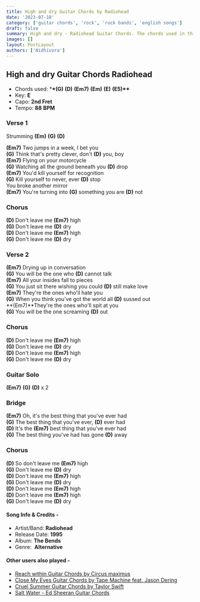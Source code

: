 ```yaml
---
title: High and dry Guitar Chords by Radiohead
date: '2023-07-18'
category: ['guitar chords', 'rock', 'rock bands', 'english songs']
draft: false
summary: High and dry - Radiohead Guitar Chords. The chords used in this song are (G) (D) (Em7) (Em) (E) (E5). The key of this song is E major.
images: []
layout: PostLayout
authors: ['Nidhivora']
---
```


## High and dry Guitar Chords Radiohead

- Chords used: \***\*(G)** **(D)** **(Em7)** **(Em)** **(E)** **(E5)\*\***
- Key: **E**
- Capo: **2nd Fret**
- Tempo: **88** **BPM**

### **Verse 1**

Strumming **(Em)** **(G)** **(D)**

**(Em7)** Two jumps in a week, I bet you\
**(G)** Think that's pretty clever, don't **(D)** you, boy\
**(Em7)** Flying on your motorcycle\
**(G)** Watching all the ground beneath you **(D)** drop\
**(Em7)** You'd kill yourself for recognition\
**(G)** Kill yourself to never, ever **(D)** stop\
You broke another mirror\
**(Em7)** You're turning into **(G)** something you are **(D)** not

### **Chorus**

**(D)** Don't leave me **(Em7)** high\
**(G)** Don't leave me **(D)** dry\
**(D)** Don't leave me **(Em7)** high\
**(G)** Don't leave me **(D)** dry

### **Verse 2**

**(Em7)** Drying up in conversation\
**(G)** You will be the one who **(D)** cannot talk\
**(Em7)** All your insides fall to pieces\
**(G)** You just sit there wishing you could **(D)** still make love\
**(Em7)** They're the ones who'll hate you\
**(G)** When you think you've got the world all **(D)** sussed out\
**(Em7)**They're the ones who'll spit at you\
**(G)** You will be the one screaming **(D)** out

### **Chorus**

**(D)** Don't leave me **(Em7)** high\
**(G)** Don't leave me **(D)** dry\
**(D)** Don't leave me **(Em7)** high\
**(G)** Don't leave me **(D)** dry

### **Guitar Solo**

**(Em7)** **(G)** **(D)** x 2

### Bridge

**(Em7)** Oh, it's the best thing that you've ever had\
**(G)** The best thing that you've ever, **(D)** ever had\
**(D)** It's the **(Em7)** best thing that you've ever had\
**(G)** The best thing you've had has gone **(D)** away

### Chorus

**(D)** So don't leave me **(Em7)** high\
**(G)** Don't leave me **(D)** dry\
**(D)** Don't leave me **(Em7)** high\
**(G)** Don't leave me **(D)** dry\
**(D)** Don't leave me **(Em7)** high\
**(D)** Don't leave me **(Em7)** high\
**(G)** Don't leave me **(D)** dry

#### Song Info & Credits -

- Artist/Band: **Radiohead**
- Release Date: **1995**
- Album: **The Bends**
- Genre:  **Alternative**

#### Other users also played -

- [Reach within Guitar Chords by Circus maximus](https://www.chordsco.com/chords/reach-within-guitar-chords-by-circus-maximus)
- [Close My Eyes Guitar Chords by Tape Machine feat. Jason Dering](https://www.chordsco.com/chords/close-my-eyes-guitar-chords-by-tape-machine-feat-jason-dering)
- [Cruel Summer Guitar Chords by Taylor Swift](https://www.chordsco.com/chords/cruel-summer-guitar-chords-by-taylor-swift)
- [Salt Water - Ed Sheeran Guitar Chords](https://www.chordsco.com/chords/salt-water-ed-sheeran-guitar-chords)
